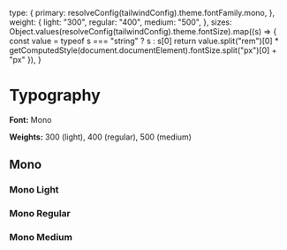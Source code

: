 

<Meta title="Typography" />

  type: {
    primary: resolveConfig(tailwindConfig).theme.fontFamily.mono,
  },
  weight: {
    light: "300",
    regular: "400",
    medium: "500",
  },
  sizes: Object.values(resolveConfig(tailwindConfig).theme.fontSize).map((s) => {
    const value = typeof s === "string" ? s : s[0]
    return value.split("rem")[0] * getComputedStyle(document.documentElement).fontSize.split("px")[0] + "px"
  }),
}


# Typography

**Font:** Mono

**Weights:** 300 (light), 400 (regular), 500 (medium)

## Mono

### Mono Light

<Typeset
  fontSizes={typography.sizes}
  fontWeight={typography.weight.light}
  sampleText={SampleText}
  fontFamily={typography.type.primary}
/>

### Mono Regular

<Typeset
  fontSizes={typography.sizes}
  fontWeight={typography.weight.regular}
  sampleText={SampleText}
  fontFamily={typography.type.primary}
/>

### Mono Medium

<Typeset
  fontSizes={typography.sizes}
  fontWeight={typography.weight.medium}
  sampleText={SampleText}
  fontFamily={typography.type.primary}
/>
